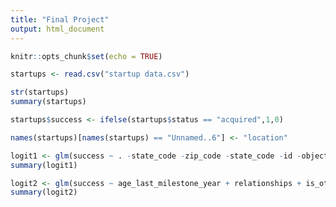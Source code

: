 ```yaml
---
title: "Final Project"
output: html_document
---
```


```r
knitr::opts_chunk$set(echo = TRUE)
```

```r
startups <- read.csv("startup data.csv")

str(startups)
summary(startups)

startups$success <- ifelse(startups$status == "acquired",1,0)

names(startups)[names(startups) == "Unnamed..6"] <- "location"

```

```r
logit1 <- glm(success ~ . -state_code -zip_code -state_code -id -object_id -location -name -city -closed_at -founded_at -first_funding_at -last_funding_at -is_othercategory -category_code -state_code.1 -is_otherstate -status -Unnamed..0 -labels -is_top500, data = startups, family="binomial")
summary(logit1)

```

```r
logit2 <- glm(success ~ age_last_milestone_year + relationships + is_otherstate + is_gamesvideo + avg_participants + has_VC, data = startups, family="binomial")
summary(logit2)
```








